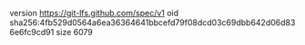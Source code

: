 version https://git-lfs.github.com/spec/v1
oid sha256:4fb529d0564a6ea36364641bbcefd79f08dcd03c69dbb642d06d836e6fc9cd91
size 6079
